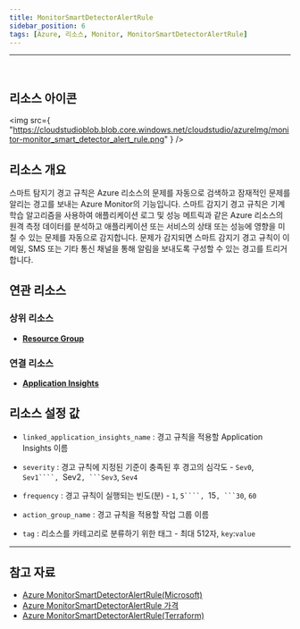 ```yaml
---
title: MonitorSmartDetectorAlertRule
sidebar_position: 6
tags: [Azure, 리소스, Monitor, MonitorSmartDetectorAlertRule]
---
```


<hr />
<br />

## 리소스 아이콘

<img
    src={
        "https://cloudstudioblob.blob.core.windows.net/cloudstudio/azureImg/monitor-monitor_smart_detector_alert_rule.png"
    }
/>

## 리소스 개요

스마트 탐지기 경고 규칙은 Azure 리소스의 문제를 자동으로 검색하고 잠재적인 문제를 알리는 경고를 보내는 Azure Monitor의 기능입니다.
스마트 감지기 경고 규칙은 기계 학습 알고리즘을 사용하여 애플리케이션 로그 및 성능 메트릭과 같은 Azure 리소스의 원격 측정 데이터를 분석하고 애플리케이션 또는 서비스의 상태 또는 성능에 영향을 미칠 수 있는 문제를 자동으로 감지합니다.
문제가 감지되면 스마트 감지기 경고 규칙이 이메일, SMS 또는 기타 통신 채널을 통해 알림을 보내도록 구성할 수 있는 경고를 트리거합니다.

## 연관 리소스

### 상위 리소스

-   [**Resource Group**](https://docs.cstudio.app/docs/resource/azure/Base/ResourceGroup)

### 연결 리소스

-   [**Application Insights**](https://docs.cstudio.app/docs/resource/azure/ApplicationInsights/)

## 리소스 설정 값

-   `linked_application_insights_name` : 경고 규칙을 적용할 Application Insights 이름

-   `severity` : 경고 규칙에 지정된 기준이 충족된 후 경고의 심각도 - `Sev0`, ` Sev1````,  `Sev2` , ```Sev3 `, `Sev4`

-   `frequency` : 경고 규칙이 실행되는 빈도(분) - `1`, ` 5````,  `15` , ```30 `, `60`

-   `action_group_name` : 경고 규칙을 적용할 작업 그룹 이름

-   `tag` : 리소스를 카테고리로 분류하기 위한 태그 - 최대 512자, `key`:`value`

---

## 참고 자료

-   [Azure MonitorSmartDetectorAlertRule(Microsoft)](https://learn.microsoft.com/en-us/azure/azure-monitor/overview)
-   [Azure MonitorSmartDetectorAlertRule 가격](https://azure.microsoft.com/ko-kr/pricing/details/monitor/)
-   [Azure MonitorSmartDetectorAlertRule(Terraform)](https://registry.terraform.io/providers/hashicorp/azurerm/latest/docs/resources/monitor_smart_detector_alert_rule)
